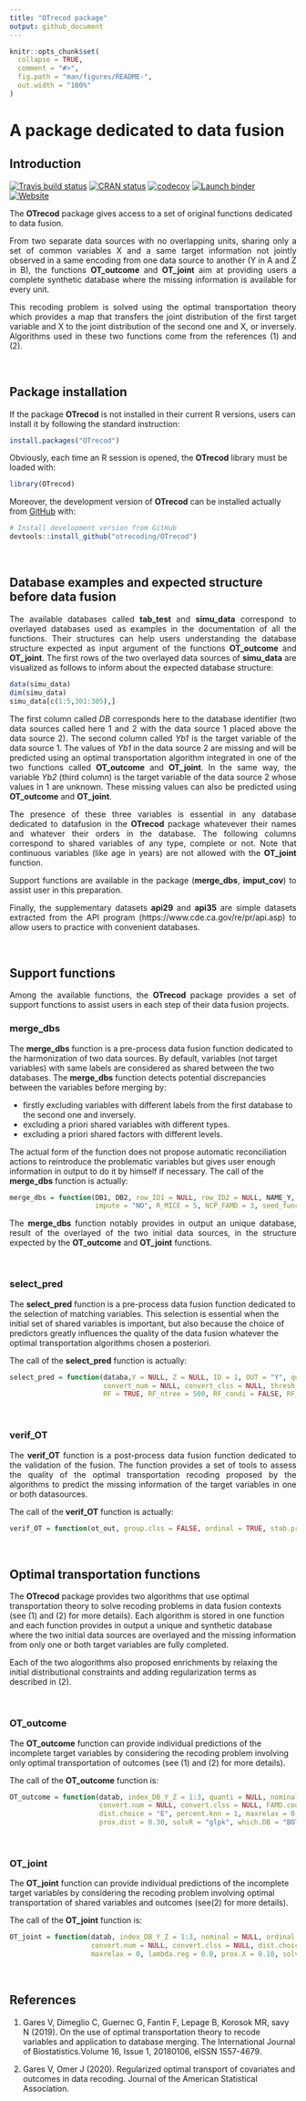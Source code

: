 ```yaml
---
title: "OTrecod package"
output: github_document
---
```


```r
knitr::opts_chunk$set(
  collapse = TRUE,
  comment = "#>",
  fig.path = "man/figures/README-",
  out.width = "100%"
)
```
# A package dedicated to data fusion

## Introduction

<!-- badges: start -->
[![Travis build status](https://travis-ci.org/otrecoding/OTrecod.svg?branch=master)](https://travis-ci.org/otrecoding/OTrecod)
[![CRAN status](https://www.r-pkg.org/badges/version/OTrecod)](https://cran.r-project.org/package=OTrecod)
[![codecov](https://codecov.io/gh/otrecoding/OTrecod/branch/master/graph/badge.svg)](https://codecov.io/gh/otrecoding/OTrecod)
[![Launch binder](http://mybinder.org/badge.svg)](https://mybinder.org/v2/gh/otrecoding/OTrecod/master)
[![Website](https://img.shields.io/website?url=https%3A%2F%2Fotrecoding.github.io%2FOTrecod%2F)](https://otrecoding.github.io/OTrecod/)
<!-- badges: end -->

The **OTrecod** package gives access to a set of original functions dedicated to data fusion.

<p align="justify"> From two separate data sources with no overlapping units, sharing only a set of common variables X and a same target information not jointly observed in a same encoding from one data source to another (Y in A and Z in B), the functions **OT\_outcome** and **OT\_joint** aim at providing users a complete synthetic database where the missing information is available for every unit.</p>

<p align="justify"> This recoding problem is solved using the optimal transportation theory which provides a map that transfers the joint distribution of the first target variable and X to the joint distribution of the second one and X, or inversely. Algorithms used in these two functions come from the references (1) and (2).</p>

&nbsp;

## Package installation

If the package **OTrecod** is not installed in their current R versions, users can install it by following the standard instruction:

```r
install.packages("OTrecod")
```

Obviously, each time an R session is opened, the **OTrecod** library must be loaded with:

```r
library(OTrecod)
```

Moreover, the development version of **OTrecod** can be installed actually from [GitHub](https://github.com/otrecoding/OTrecod) with:

```r
# Install development version from GitHub
devtools::install_github("otrecoding/OTrecod")
```
&nbsp;

## Database examples and expected structure before data fusion

<p align="justify"> The available databases called **tab\_test** and **simu\_data** correspond to overlayed databases used as examples in the documentation of all the functions.
Their structures can help users understanding the database structure expected as input argument of the functions **OT\_outcome** and **OT\_joint**. 
The first rows of the two overlayed data sources of **simu\_data** are visualized as follows to inform about the expected database structure: </p>

```r
data(simu_data)
dim(simu_data)
simu_data[c(1:5,301:305),]
```

<p align="justify"> The first column called *DB* corresponds here to the database identifier (two data sources called here 1 and 2 with the data source 1 placed above the data source 2).
The second column called *Yb1* is the target variable of the data source 1. The values of *Yb1* in the data source 2 are missing and will be predicted using an optimal transportation algorithm integrated in one of the two functions called **OT\_outcome** and **OT\_joint**.
In the same way, the variable *Yb2* (third column)  is the target variable of the data source 2 whose values in 1 are unknown. These missing values can also be predicted using  **OT\_outcome** and **OT\_joint**.</p>

<p align="justify"> The presence of these three variables is essential in any database dedicated to datafusion in the **OTrecod** package whatevever their names and whatever their orders in the database.
The following columns correspond to shared variables of any type, complete or not. Note that continuous variables (like age in years) are not allowed with the **OT\_joint** function. </p>
 
<p align="justify"> Support functions are available in the package (**merge_dbs**, **imput_cov**) to assist user in this preparation. </p>

<p align="justify"> Finally, the supplementary datasets **api29** and **api35** are simple datasets extracted from the API program (https://www.cde.ca.gov/re/pr/api.asp)
to allow users to practice with convenient databases. </p>

&nbsp;


## Support functions

<p align="justify"> Among the available functions, the **OTrecod** package provides a set of support functions to assist users in each step of their data fusion projects. </p>



### merge\_dbs

<p align="justify"> The **merge\_dbs** function is a pre-process data fusion function dedicated to the harmonization of two data sources. By default, variables (not target variables) with same labels are considered as shared between the two databases.
The **merge\_dbs** function detects potential discrepancies between the variables before merging by:

- firstly excluding variables with different labels from the first database to the second one and inversely.
- excluding a priori shared variables with different types.
- excluding a priori shared factors with different levels.

The actual form of the function does not propose automatic reconciliation actions to reintroduce the problematic variables but gives user enough information in output to do it by himself if necessary.
The call of the **merge\_dbs** function is actually:  </p>

```r
merge_dbs = function(DB1, DB2, row_ID1 = NULL, row_ID2 = NULL, NAME_Y, NAME_Z, order_levels_Y = levels(DB1[, NAME_Y]), order_levels_Z = levels(DB2[, NAME_Z]), ordinal_DB1 = NULL, ordinal_DB2 = NULL,
                     impute = "NO", R_MICE = 5, NCP_FAMD = 3, seed_func = sample(1:1000000, 1))
```

<p align="justify"> The **merge\_dbs** function notably provides in output an unique database, result of the overlayed of the two initial data sources, in the structure expected by the **OT\_outcome** and **OT\_joint** functions. </p>

&nbsp;

### select\_pred

<p align="justify"> The **select\_pred** function is a pre-process data fusion function dedicated to the selection of matching variables.
This selection is essential when the initial set of shared variables is important, but also because the choice of predictors greatly influences the quality of the data fusion whatever the optimal transportation algorithms chosen a posteriori.


The call of the **select\_pred** function is actually: </p>

```r
select_pred = function(databa,Y = NULL, Z = NULL, ID = 1, OUT = "Y", quanti = NULL, nominal = NULL, ordinal = NULL, logic = NULL,
                       convert_num = NULL, convert_clss = NULL, thresh_cat = 0.30, thresh_num = 0.70, thresh_Y = 0.20,
                       RF = TRUE, RF_ntree = 500, RF_condi = FALSE, RF_condi_thr = 0.20, RF_SEED = sample(1:1000000, 1))
```

&nbsp;

### verif\_OT

<p align="justify"> The **verif\_OT** function is a post-process data fusion function dedicated to the validation of the fusion.
The function provides a set of tools to assess the quality of the optimal transportation recoding proposed by the algorithms to predict the 
missing information of the target variables in one or both datasources. </p>

The call of the **verif\_OT** function is actually:

```r
verif_OT = function(ot_out, group.clss = FALSE, ordinal = TRUE, stab.prob = FALSE, min.neigb = 1, R = 10, seed.stab = sample(1:1000000, 1))
```

&nbsp;

## Optimal transportation functions

<p align="justify">  The **OTrecod** package provides two algorithms that use optimal transportation theory to solve recoding problems in data fusion contexts (see (1) and (2) for more details).
Each algorithm is stored in one function and each function provides in output a unique and synthetic database where the two initial data sources are overlayed and the missing information from only one or both target variables are fully completed.

Each of the two alogorithms also proposed enrichments by relaxing the initial distributional constraints and adding regularization terms as described in (2). </p>

&nbsp;

### OT_outcome

<p align="justify"> The **OT_outcome** function can provide individual predictions of the incomplete target variables by considering
the recoding problem involving only optimal transportation of outcomes (see (1) and (2) for more details).

The call of the **OT_outcome** function is: </p>

```r
OT_outcome = function(datab, index_DB_Y_Z = 1:3, quanti = NULL, nominal = NULL, ordinal = NULL,logic = NULL,
                      convert.num = NULL, convert.clss = NULL, FAMD.coord = "NO", FAMD.perc = 0.8,
                      dist.choice = "E", percent.knn = 1, maxrelax = 0, indiv.method = "sequential",
                      prox.dist = 0.30, solvR = "glpk", which.DB = "BOTH")
```

&nbsp;

### OT_joint

<p align="justify"> The **OT_joint** function can provide individual predictions of the incomplete target variables by considering
the recoding problem involving optimal transportation of shared variables and outcomes (see(2) for more details).


The call of the **OT_joint** function is:  </p>

```r
OT_joint = function(datab, index_DB_Y_Z = 1:3, nominal = NULL, ordinal = NULL,logic = NULL,
                    convert.num = NULL, convert.clss = NULL, dist.choice = "E", percent.knn = 1,
                    maxrelax = 0, lambda.reg = 0.0, prox.X = 0.10, solvR = "glpk", which.DB = "BOTH")
```

&nbsp;


## References

(1) Gares V, Dimeglio C, Guernec G, Fantin F, Lepage B, Korosok MR, savy N (2019). On the use of optimal transportation theory to recode variables and application to database merging. The International Journal of Biostatistics.Volume 16, Issue 1, 20180106, eISSN 1557-4679. 

(2) Gares V, Omer J (2020). Regularized optimal transport of covariates and outcomes in data recoding. Journal of the American Statistical Association.

